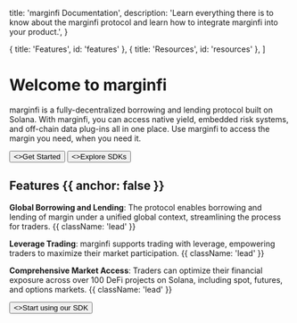 
  title: 'marginfi Documentation',
  description:
    'Learn everything there is to know about the marginfi protocol and learn how to integrate marginfi into your product.',
}

  { title: 'Features', id: 'features' },
  { title: 'Resources', id: 'resources' },
]

<HeroPattern />

# Welcome to marginfi

marginfi is a fully-decentralized borrowing and lending protocol built on Solana. With marginfi, you can access native yield, embedded risk systems, and off-chain data plug-ins all in one place. Use marginfi to access the margin you need, when you need it.

<div className="not-prose mb-16 mt-6 flex gap-3">
  <Button href="/introduction" arrow="right">
    <>Get Started</>
  </Button>
  <Button href="/sdks" variant="outline">
    <>Explore SDKs</>
  </Button>
</div>

## Features {{ anchor: false }}

<b>Global Borrowing and Lending</b>: The protocol enables borrowing and lending of margin under a unified global context, streamlining the process for traders. {{ className: 'lead' }}

<b>Leverage Trading</b>: marginfi supports trading with leverage, empowering traders to maximize their market participation. {{ className: 'lead' }}

<b>Comprehensive Market Access</b>: Traders can optimize their financial exposure across over 100 DeFi projects on Solana, including spot, futures, and options markets. {{ className: 'lead' }}

<div className="not-prose">
  <Button href="/sdks" variant="text" arrow="right">
    <>Start using our SDK</>
  </Button>
</div>

<Guides />

<Resources />
